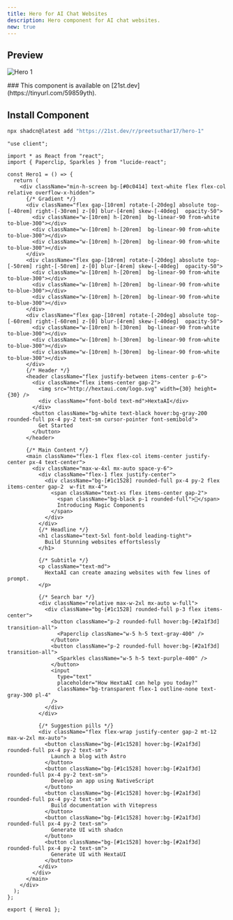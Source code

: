 ```yaml
---
title: Hero for AI Chat Websites
description: Hero component for AI chat websites.
new: true
---
```



## Preview

![Hero 1](/demos/Hero-1.png)

<Callout title="21st.dev" type="info">
  ### This component is available on [21st.dev](https://tinyurl.com/59859yth).
</Callout>

## Install Component

```bash tab="CLI" title="NPM"
npx shadcn@latest add "https://21st.dev/r/preetsuthar17/hero-1"
```

```tsx title="Hero1.tsx" tab="Manually"
"use client";

import * as React from "react";
import { Paperclip, Sparkles } from "lucide-react";

const Hero1 = () => {
  return (
    <div className="min-h-screen bg-[#0c0414] text-white flex flex-col relative overflow-x-hidden">
      {/* Gradient */}
      <div className="flex gap-[10rem] rotate-[-20deg] absolute top-[-40rem] right-[-30rem] z-[0] blur-[4rem] skew-[-40deg]  opacity-50">
        <div className="w-[10rem] h-[20rem]  bg-linear-90 from-white to-blue-300"></div>
        <div className="w-[10rem] h-[20rem]  bg-linear-90 from-white to-blue-300"></div>
        <div className="w-[10rem] h-[20rem]  bg-linear-90 from-white to-blue-300"></div>
      </div>
      <div className="flex gap-[10rem] rotate-[-20deg] absolute top-[-50rem] right-[-50rem] z-[0] blur-[4rem] skew-[-40deg]  opacity-50">
        <div className="w-[10rem] h-[20rem]  bg-linear-90 from-white to-blue-300"></div>
        <div className="w-[10rem] h-[20rem]  bg-linear-90 from-white to-blue-300"></div>
        <div className="w-[10rem] h-[20rem]  bg-linear-90 from-white to-blue-300"></div>
      </div>
      <div className="flex gap-[10rem] rotate-[-20deg] absolute top-[-60rem] right-[-60rem] z-[0] blur-[4rem] skew-[-40deg]  opacity-50">
        <div className="w-[10rem] h-[30rem]  bg-linear-90 from-white to-blue-300"></div>
        <div className="w-[10rem] h-[30rem]  bg-linear-90 from-white to-blue-300"></div>
        <div className="w-[10rem] h-[30rem]  bg-linear-90 from-white to-blue-300"></div>
      </div>
      {/* Header */}
      <header className="flex justify-between items-center p-6">
        <div className="flex items-center gap-2">
          <img src="http://hextaui.com/logo.svg" width={30} height={30} />
          <div className="font-bold text-md">HextaAI</div>
        </div>
        <button className="bg-white text-black hover:bg-gray-200 rounded-full px-4 py-2 text-sm cursor-pointer font-semibold">
          Get Started
        </button>
      </header>

      {/* Main Content */}
      <main className="flex-1 flex flex-col items-center justify-center px-4 text-center">
        <div className="max-w-4xl mx-auto space-y-6">
          <div className="flex-1 flex justify-center">
            <div className="bg-[#1c1528] rounded-full px-4 py-2 flex items-center gap-2  w-fit mx-4">
              <span className="text-xs flex items-center gap-2">
                <span className="bg-black p-1 rounded-full">🥳</span>
                Introducing Magic Components
              </span>
            </div>
          </div>
          {/* Headline */}
          <h1 className="text-5xl font-bold leading-tight">
            Build Stunning websites effortslessly
          </h1>

          {/* Subtitle */}
          <p className="text-md">
            HextaAI can create amazing websites with few lines of prompt.
          </p>

          {/* Search bar */}
          <div className="relative max-w-2xl mx-auto w-full">
            <div className="bg-[#1c1528] rounded-full p-3 flex items-center">
              <button className="p-2 rounded-full hover:bg-[#2a1f3d] transition-all">
                <Paperclip className="w-5 h-5 text-gray-400" />
              </button>
              <button className="p-2 rounded-full hover:bg-[#2a1f3d] transition-all">
                <Sparkles className="w-5 h-5 text-purple-400" />
              </button>
              <input
                type="text"
                placeholder="How HextaAI can help you today?"
                className="bg-transparent flex-1 outline-none text-gray-300 pl-4"
              />
            </div>
          </div>

          {/* Suggestion pills */}
          <div className="flex flex-wrap justify-center gap-2 mt-12 max-w-2xl mx-auto">
            <button className="bg-[#1c1528] hover:bg-[#2a1f3d] rounded-full px-4 py-2 text-sm">
              Launch a blog with Astro
            </button>
            <button className="bg-[#1c1528] hover:bg-[#2a1f3d] rounded-full px-4 py-2 text-sm">
              Develop an app using NativeScript
            </button>
            <button className="bg-[#1c1528] hover:bg-[#2a1f3d] rounded-full px-4 py-2 text-sm">
              Build documentation with Vitepress
            </button>
            <button className="bg-[#1c1528] hover:bg-[#2a1f3d] rounded-full px-4 py-2 text-sm">
              Generate UI with shadcn
            </button>
            <button className="bg-[#1c1528] hover:bg-[#2a1f3d] rounded-full px-4 py-2 text-sm">
              Generate UI with HextaUI
            </button>
          </div>
        </div>
      </main>
    </div>
  );
};

export { Hero1 };
```

